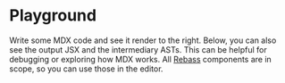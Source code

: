 

# Playground

Write some MDX code and see it render to the right. Below, you can also
see the output JSX and the intermediary ASTs. This can be helpful for
debugging or exploring how MDX works. All [Rebass][] components are in
scope, so you can use those in the editor.

<Playground />

[rebass]: https://rebassjs.org/
